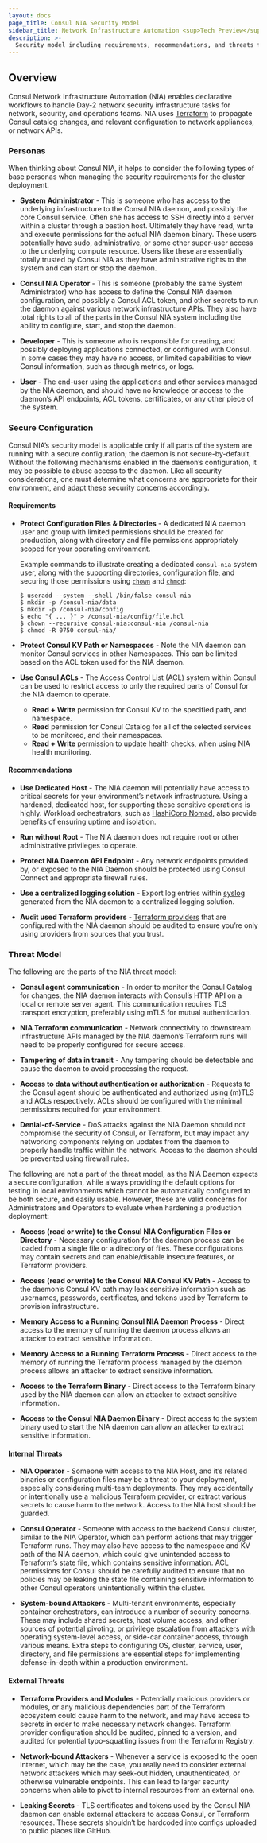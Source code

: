 ```yaml
---
layout: docs
page_title: Consul NIA Security Model
sidebar_title: Network Infrastructure Automation <sup>Tech Preview</sup>
description: >-
  Security model including requirements, recommendations, and threats for Consul Network Infrastructure Automation (NIA). 
---
```


## Overview 

Consul Network Infrastructure Automation (NIA) enables declarative workflows to handle Day-2 network security
infrastructure tasks for network, security, and operations teams. NIA uses [Terraform](https://www.terraform.io/)
to propagate Consul catalog changes, and relevant configuration to network appliances, or network APIs.

### Personas

When thinking about Consul NIA, it helps to consider the following types of base personas when managing the security
requirements for the cluster deployment.

- **System Administrator** - This is someone who has access to the underlying infrastructure to the
  Consul NIA daemon, and possibly the core Consul service. Often she has access to SSH directly
  into a server within a cluster through a bastion host. Ultimately they have read, write and 
  execute permissions for the actual NIA daemon binary. These users potentially have sudo, 
  administrative, or some other super-user access to the underlying compute resource. Users like
  these are essentially totally trusted by Consul NIA as they have administrative rights to the 
  system and can start or stop the daemon.
  
- **Consul NIA Operator** - This is someone (probably the same System Administrator) who has access 
  to define the Consul NIA daemon configuration, and possibly a Consul ACL token, and other secrets to
  run the daemon against various network infrastructure APIs. They also have total rights to all of 
  the parts in the Consul NIA system including the ability to configure, start, and stop the daemon.

- **Developer** - This is someone who is responsible for creating, and possibly deploying applications
  connected, or configured with Consul. In some cases they may have no access, or limited capabilities 
  to view Consul information, such as through metrics, or logs.
  
- **User** - The end-user using the applications and other services managed by the NIA daemon, and should
  have no knowledge or access to the daemon’s API endpoints, ACL tokens, certificates, or any other 
  piece of the system.

### Secure Configuration

Consul NIA’s security model is applicable only if all parts of the system are running with a secure 
configuration; the daemon is not secure-by-default. Without the following mechanisms enabled in the 
daemon’s configuration, it may be possible to abuse access to the daemon. Like all security 
considerations, one must determine what concerns are appropriate for their environment, and adapt these
security concerns accordingly.

#### Requirements

- **Protect Configuration Files & Directories** - A dedicated NIA daemon user and group with limited 
  permissions should be created for production, along with directory and file permissions appropriately 
  scoped for your operating environment.

  Example commands to illustrate creating a dedicated `consul-nia` system user, along with the supporting 
  directories, configuration file, and securing those permissions using 
  [`chown`](https://en.wikipedia.org/wiki/Chown) and [`chmod`](https://en.wikipedia.org/wiki/Chmod):

  ```shell-session
  $ useradd --system --shell /bin/false consul-nia
  $ mkdir -p /consul-nia/data
  $ mkdir -p /consul-nia/config 
  $ echo "{ ... }" > /consul-nia/config/file.hcl
  $ chown --recursive consul-nia:consul-nia /consul-nia
  $ chmod -R 0750 consul-nia/
  ```

- **Protect Consul KV Path or Namespaces** - Note the NIA daemon can monitor Consul services in other Namespaces. 
  This can be limited based on the ACL token used for the NIA daemon. 

- **Use Consul ACLs** - The Access Control List (ACL) system within Consul can be used to restrict access to 
  only the required parts of Consul for the NIA daemon to operate.
  - **Read + Write** permission for Consul KV to the specified path, and namespace.
  - **Read** permission for Consul Catalog for all of the selected services to be monitored, and their namespaces.
  - **Read + Write** permission to update health checks, when using NIA health monitoring.

#### Recommendations

- **Use Dedicated Host** - The NIA daemon will potentially have access to critical secrets for your environment’s 
  network infrastructure. Using a hardened, dedicated host, for supporting these sensitive operations is highly. 
  Workload orchestrators, such as [HashiCorp Nomad](https://www.nomadproject.io/), also provide benefits of ensuring 
  uptime and isolation.

- **Run without Root** - The NIA daemon does not require root or other administrative privileges to operate. 

- **Protect NIA Daemon API Endpoint** - Any network endpoints provided by, or exposed to the NIA Daemon should be 
  protected using Consul Connect and appropriate firewall rules.

- **Use a centralized logging solution** - Export log entries within [syslog](https://en.wikipedia.org/wiki/Syslog) 
  generated from the NIA daemon to a centralized logging solution.

- **Audit used Terraform providers** - [Terraform providers](https://www.terraform.io/docs/providers/index.html) that 
  are configured with the NIA daemon should be audited to ensure you’re only using providers from sources that 
  you trust.

### Threat Model

The following are the parts of the NIA threat model:

- **Consul agent communication** - In order to monitor the Consul Catalog for changes, the NIA daemon interacts with 
  Consul’s HTTP API on a local or remote server agent. This communication requires TLS transport encryption, preferably
  using mTLS for mutual authentication.

- **NIA Terraform communication** - Network connectivity to downstream infrastructure APIs managed by the NIA daemon’s 
  Terraform runs will need to be properly configured for secure access.

- **Tampering of data in transit** - Any tampering should be detectable and cause the daemon to avoid processing the 
  request.

- **Access to data without authentication or authorization** - Requests to the Consul agent should be authenticated and 
  authorized using (m)TLS and ACLs respectively. ACLs should be configured with the minimal permissions required for 
  your environment.

- **Denial-of-Service** - DoS attacks against the NIA Daemon should not compromise the security of Consul, or Terraform,
  but may impact any networking components relying on updates from the daemon to properly handle traffic within the 
  network. Access to the daemon should be prevented using firewall rules.

The following are not a part of the threat model, as the NIA Daemon expects a secure configuration, while always 
providing the default options for testing in local environments which cannot be automatically configured to be both 
secure, and easily usable. However, these are valid concerns for Administrators and Operators to evaluate when hardening
a production deployment:

- **Access (read or write) to the Consul NIA Configuration Files or Directory** - Necessary configuration for the daemon
  process can be loaded from a single file or a directory of files. These configurations may contain secrets and can 
  enable/disable insecure features, or Terraform providers.

- **Access (read or write) to the Consul NIA Consul KV Path** - Access to the daemon’s Consul KV path may leak sensitive
  information such as usernames, passwords, certificates, and tokens used by Terraform to provision infrastructure.

- **Memory Access to a Running Consul NIA Daemon Process** - Direct access to the memory of running the daemon process 
  allows an attacker to extract sensitive information.

- **Memory Access to a Running Terraform Process** - Direct access to the memory of running the Terraform process 
  managed by the daemon process allows an attacker to extract sensitive information.

- **Access to the Terraform Binary** - Direct access to the Terraform binary used by the NIA daemon can allow an 
  attacker to extract sensitive information.

- **Access to the Consul NIA Daemon Binary** - Direct access to the system binary used to start the NIA daemon can allow
  an attacker to extract sensitive information.

#### Internal Threats

- **NIA Operator** - Someone with access to the NIA Host, and it’s related binaries or configuration files may be a 
  threat to your deployment, especially considering multi-team deployments. They may accidentally or intentionally use a 
  malicious Terraform provider, or extract various secrets to cause harm to the network. Access to the NIA host should 
  be guarded.

- **Consul Operator** - Someone with access to the backend Consul cluster, similar to the NIA Operator, which can 
  perform actions that may trigger Terraform runs. They may also have access to the namespace and KV path of the NIA
  daemon, which could give unintended access to Terraform’s state file, which contains sensitive information. ACL 
  permissions for Consul should be carefully audited to ensure that no policies may be leaking the state file containing
  sensitive information to other Consul operators unintentionally within the cluster.

- **System-bound Attackers** - Multi-tenant environments, especially container orchestrators, can introduce a number of 
  security concerns. These may include shared secrets, host volume access, and other sources of potential pivoting, or 
  privilege escalation from attackers with operating system-level access, or side-car container access, through various
  means. Extra steps to configuring OS, cluster, service, user, directory, and file permissions are essential steps for 
  implementing defense-in-depth within a production environment.

#### External Threats

- **Terraform Providers and Modules** - Potentially malicious providers or modules, or any malicious dependencies part 
  of the Terraform ecosystem could cause harm to the network, and may have access to secrets in order to make necessary
  network changes. Terraform provider configuration should be audited, pinned to a version, and audited for potential 
  typo-squatting issues from the Terraform Registry.

- **Network-bound Attackers** - Whenever a service is exposed to the open internet, which may be the case, you really 
  need to consider external network attackers which may seek-out hidden, unauthenticated, or otherwise vulnerable 
  endpoints. This can lead to larger security concerns when able to pivot to internal resources from an external one.

- **Leaking Secrets** - TLS certificates and tokens used by the Consul NIA daemon can enable external attackers to 
  access Consul, or Terraform resources. These secrets shouldn’t be hardcoded into configs uploaded to public 
  places like GitHub.